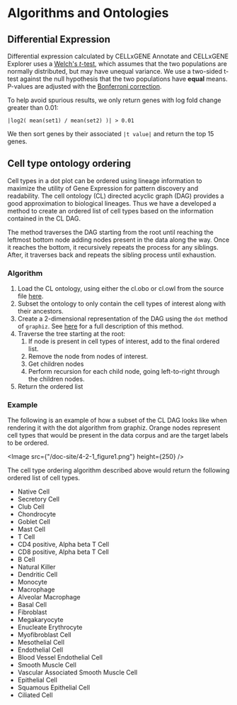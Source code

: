# Algorithms and Ontologies

## Differential Expression

Differential expression calculated by CELLxGENE Annotate and CELLxGENE Explorer uses a [Welch's _t_-test](https://en.wikipedia.org/wiki/Welch%27s_t-test), which assumes that the two populations are normally distributed, but may have unequal variance. We use a two-sided t-test against the null hypothesis that the two populations have **equal** means. P-values are adjusted with the [Bonferroni correction](https://en.wikipedia.org/wiki/Bonferroni_correction).

To help avoid spurious results, we only return genes with log fold change greater than 0.01:

`|log2( mean(set1) / mean(set2) )| > 0.01`

We then sort genes by their associated `|t value|` and return the top 15 genes.

## Cell type ontology ordering

Cell types in a dot plot can be ordered using lineage information to maximize the utility of Gene Expression for pattern discovery and readability. The cell ontology (CL) directed acyclic graph (DAG) provides a good approximation to biological lineages. Thus we have a developed a method to create an ordered list of cell types based on the information contained in the CL DAG.

The method traverses the DAG starting from the root until reaching the leftmost bottom node adding nodes present in the data along the way. Once it reaches the bottom, it recursively repeats the process for any siblings. After, it traverses back and repeats the sibling process until exhaustion.

### Algorithm

1. Load the CL ontology, using either the cl.obo or cl.owl from the source file [here](https://github.com/obophenotype/cell-ontology/releases/tag/v2021-08-10).
1. Subset the ontology to only contain the cell types of interest along with their ancestors.
1. Create a 2-dimensional representation of the DAG using the `dot` method of `graphiz`. See [here](http://www.graphviz.org/pdf/dotguide.pdf) for a full description of this method.
1. Traverse the tree starting at the root:
   1. If node is present in cell types of interest, add to the final ordered list.
   1. Remove the node from nodes of interest.
   1. Get children nodes
   1. Perform recursion for each child node, going left-to-right through the children nodes.
1. Return the ordered list

### Example

The following is an example of how a subset of the CL DAG looks like when rendering it with the dot algorithm from graphiz. Orange nodes represent cell types that would be present in the data corpus and are the target labels to be ordered.

<Image src={"/doc-site/4-2-1_figure1.png"} height={250} />

The cell type ordering algorithm described above would return the following ordered list of cell types.

- Native Cell
- Secretory Cell
- Club Cell
- Chondrocyte
- Goblet Cell
- Mast Cell
- T Cell
- CD4 positive, Alpha beta T Cell
- CD8 positive, Alpha beta T Cell
- B Cell
- Natural Killer
- Dendritic Cell
- Monocyte
- Macrophage
- Alveolar Macrophage
- Basal Cell
- Fibroblast
- Megakaryocyte
- Enucleate Erythrocyte
- Myofibroblast Cell
- Mesothelial Cell
- Endothelial Cell
- Blood Vessel Endothelial Cell
- Smooth Muscle Cell
- Vascular Associated Smooth Muscle Cell
- Epithelial Cell
- Squamous Epithelial Cell
- Ciliated Cell
